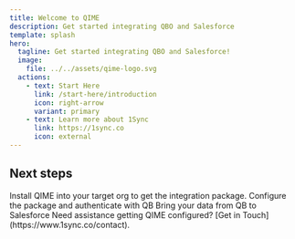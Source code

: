 ```yaml
---
title: Welcome to QIME
description: Get started integrating QBO and Salesforce
template: splash
hero:
  tagline: Get started integrating QBO and Salesforce!
  image:
    file: ../../assets/qime-logo.svg
  actions:
    - text: Start Here
      link: /start-here/introduction
      icon: right-arrow
      variant: primary
    - text: Learn more about 1Sync
      link: https://1sync.co
      icon: external
---
```



## Next steps

<CardGrid stagger>
	<Card title="Install QIME" icon="pencil">
		Install QIME into your target org to get the integration package.
	</Card>
	<Card title="Authenticate QB" icon="add-document">
		Configure the package and authenticate with QB
	</Card>
	<Card title="Sync Data" icon="setting">
		Bring your data from QB to Salesforce
	</Card>
	<Card title="Get In Touch" icon="open-book">
		Need assistance getting QIME configured? [Get in Touch](https://www.1sync.co/contact).
	</Card>
</CardGrid>
